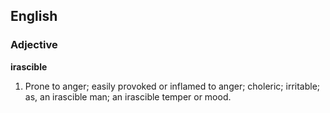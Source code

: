 ==English==

===Adjective===

'''irascible'''

#Prone to anger; easily provoked or inflamed to anger; choleric; irritable; as, an irascible man; an irascible temper or mood.
